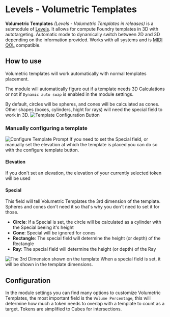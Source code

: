 
# Levels - Volumetric Templates

**Volumetric Templates** _(Levels - Volumetric Templates in releases)_
is a submodule of [Levels](Levels 'wikilink'). It allows for compute
Foundry templates in 3D with autotargeting. Automatic mode to
dynamically switch between 2D and 3D depending on the information
provided. Works with all systems and is [MIDI
QOL](https://gitlab.com/tposney/midi-qol) compatible.

## How to use

Volumetric templates will work automatically with normal templates
placement.

The module will automatically figure out if a template needs 3D
Calculations or not if `Dynamic auto swap` is enabled in the module
settings.

By default, circles will be spheres, and cones will be calculated as
cones. Other shapes (boxes, cylinders, hight for rays) will need the
special field to work in 3D. ![Template Configuration
Button](Vtmanual.png 'Template Configuration Button')

### Manually configuring a template

![Configure Template Prompt](Vtconfigscreen.png 'Configure Template Prompt') If you need to set the Special field, or
manually set the elevation at which the template is placed you can do so
with the configure template button.

#### Elevation

If you don't set an elevation, the elevation of your currently selected
token will be used

#### Special

This field will tell Volumetric Templates the 3rd dimension of the
template. Spheres and cones don't need it so that's why you don't need
to set it for those.

- **Circle**: If a Special is set, the circle will be calculated as a
  cylinder with the Special beeing it's height
- **Cone**: Special will be ignored for cones
- **Rectangle**: The special field will determine the height (or
  depth) of the Rectangle
- **Ray**: The special field will determine the height (or depth) of
  the Ray

![The 3rd Dimension shown on the template](Vtspecialtemp.png 'The 3rd Dimension shown on the template') When a special field is set,
it will be shown in the template dimensions.

## Configuration

In the module settings you can find many options to customize Volumetric
Templates, the most important field is the `Volume Percentage`, this
will determine how much a token needs to overlap with a template to
count as a target. Tokens are simplified to Cubes for intersections.
